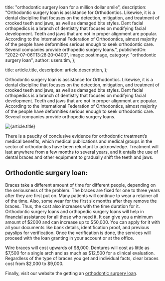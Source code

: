 
  title: "orthodontic surgery loan for a million dollar smile",
  description:
    "Orthodontic surgery loan is assistance for Orthodontics. Likewise, it is a dental discipline that focuses on the detection, mitigation, and treatment of crooked teeth and jaws, as well as damaged bite styles. Dent facial orthopedics is a branch of dentistry that focuses on modifying facial development. Teeth and jaws that are not in proper alignment are popular. According to the International Federation of Orthodontics, almost majority of the people have deformities serious enough to seek orthodontic care. Several companies provide orthopedic surgery loans.",
  publishedOn: "2022-07-06T13:28:20-0400",
  image: postImage,
  category: "orthodontic surgery loan",
  author: users.tim,
};

  title: article.title,
  description: article.description,
};


Orthodontic surgery loan is assistance for Orthodontics. Likewise, it is a dental discipline that focuses on the detection, mitigation, and treatment of crooked teeth and jaws, as well as damaged bite styles. Dent facial orthopedics is a branch of dentistry that focuses on modifying facial development. Teeth and jaws that are not in proper alignment are popular. According to the International Federation of Orthodontics, almost majority of the people have deformities serious enough to seek orthodontic care. Several companies provide orthopedic surgery loans.

<Image src={postImage} alt={article.title} />

There is a paucity of conclusive evidence for orthodontic treatment’s medical benefits, which medical publications and medical groups in the sector of orthodontics have been reluctant to acknowledge. Treatment will last anywhere from a few months to several years, and it entails the use of dental braces and other equipment to gradually shift the teeth and jaws.

## Orthodontic surgery loan:

Braces take a different amount of time for different people, depending on the seriousness of the problem. The braces are fixed for one to three years after they are first put on. Many patients will continue to wear a retainer all of the time. Also, some wear for the first six months after they remove the braces. Thus, the cost also increases with the time duration for it. Orthodontic surgery loans and orthopedic surgery loans will help in financial assistance for all those who need it. It can give you a minimum amount of $2000 and can increase up to $50,000. You can apply for it with all your documents like bank details, identification proof, and previous payslips for verification. Once the verification is done, the services will proceed with the loan granting in your account or at the office.

Wire braces will cost upwards of $8,000. Dentures will cost as little as $7,500 for a single arch and as much as $12,500 for a clinical evaluation. Regardless of the type of braces you get and individual facts, clear braces cost from $2,000 to $9,000.

Finally, visit our website the getting an [orthodontic surgery loan](https://dental.tlc.com.au/orthodontic/).
